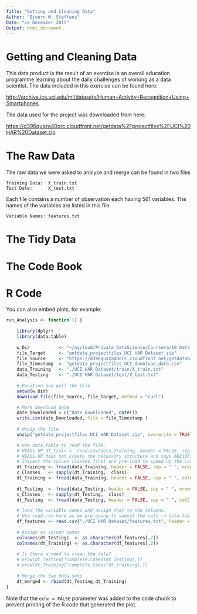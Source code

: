 ```yaml
---
Title: "Getting and Cleaning Data"
Author: "Bjoern W. Steffens"
Date: "xx December 2015"
Output: html_document
---
```


# Getting and Cleaning Data

This data product is the result of an exercise in an overall education
programme learning about the daily challenges of working as a data scientist. The data included in this exercise can be found here:

[http://archive.ics.uci.edu/ml/datasets/Human+Activity+Recognition+Using+Smartphones](http://archive.ics.uci.edu/ml/datasets/Human+Activity+Recognition+Using+Smartphones).

The data used for the project was downloaded from here:

[https://d396qusza40orc.cloudfront.net/getdata%2Fprojectfiles%2FUCI%20HAR%20Dataset.zip](https://d396qusza40orc.cloudfront.net/getdata%2Fprojectfiles%2FUCI%20HAR%20Dataset.zip)




# The Raw Data

The raw data we were asked to analyse and merge can be found in two files

    Training Data:  X_train.txt
    Test Date:      X_test.txt

Each file contains a number of observation each having 561 variables. The names of the variables are listed in this file

    Variable Names: features.txt


# The Tidy Data


# The Code Book

# R Code

You can also embed plots, for example:

```r
run_Analysis <- function () {
    
    library(dplyr)
    library(data.table)
    
    w_Dir           <- "~/mycloud/Private_DataScience/Coursera/10 Data Science Specialisation/20 Getting and Cleaning Data/99 assignment"
    file_Target     <- "getdata_projectfiles_UCI HAR Dataset.zip"
    file_Source     <- "https://d396qusza40orc.cloudfront.net/getdata%2Fprojectfiles%2FUCI%20HAR%20Dataset.zip"
    file_Timestamp  <- "getdata_projectfiles_UCI_download_date.csv"
    data_Training   <- "./UCI HAR Dataset/train/X_train.txt"
    data_Testing    <- "./UCI HAR Dataset/test/X_test.txt"
    
    # Position and pull the file
    setwd(w_Dir)
    download.file(file_Source, file_Target, method = "curl")

    # Mark download date
    date_Downloaded = c("Date Downloaded", date())
    write.csv(date_Downloaded, file = file_Timestamp )
    
    # Unzip the file
    unzip("getdata_projectfiles_UCI HAR Dataset.zip", overwrite = TRUE)

    # use data.table to read the file. 
    # HEADS-UP df_train <- read.csv(data_Training, header = FALSE, sep = " ") 
    # HEADS-UP does not create the necessary structure and says 662|667 colS
    # Inspect the column classes first and pre-load to speed up the larger load
    dt_Training <- fread(data_Training, header = FALSE, sep = " ", nrows = 10)
    c_Classes   <- sapply(dt_Training,  class)
    dt_Training <- fread(data_Training, header = FALSE, sep = " ", colClasses = c_Classes)
    
    dt_Testing  <- fread(data_Testing, header = FALSE, sep = " ", nrows = 10)
    c_Classes   <- sapply(dt_Testing,  class)
    dt_Testing  <- fread(data_Testing, header = FALSE, sep = " ", colClasses = c_Classes)

    # load the variable names and assign that to the columns.
    # Use read.csv here as we are going to subset the cols -> data.table NoGo
    df_features <- read.csv("./UCI HAR Dataset/features.txt", header = FALSE, sep = " ")
    
    # Assign as column names
    colnames(dt_Testing)  <- as.character(df_features[,2])
    colnames(dt_Training) <- as.character(df_features[,2])
    
    # Is there a need to clean the data?
    # nrow(dt_Testing[!complete.cases(dt_Testing),])
    # nrow(dt_Training[!complete.cases(dt_Training),])
    
    # Merge the two data sets
    dt_merged <- rbind(dt_Testing,dt_Training)
}
```

Note that the `echo = FALSE` parameter was added to the code chunk to prevent printing of the R code that generated the plot.
